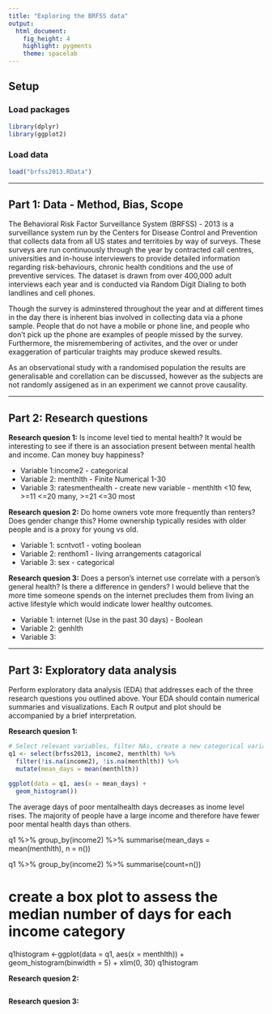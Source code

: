 ```yaml
---
title: "Exploring the BRFSS data"
output: 
  html_document: 
    fig_height: 4
    highlight: pygments
    theme: spacelab
---
```


## Setup

### Load packages

```r
library(dplyr)
library(ggplot2)
```

### Load data

```r
load("brfss2013.RData")
```

* * *
## Part 1: Data - Method, Bias, Scope

The Behavioral Risk Factor Surveillance System (BRFSS) - 2013 is a surveillance system run by the Centers for Disease Control and Prevention that collects data from all US states and territoies by way of surveys. These surveys are run continuously through the year by contracted call centres, universities and in-house interviewers to provide detailed information regarding risk-behaviours, chronic health conditions and the use of preventive services. The dataset is drawn from over 400,000 adult interviews each year and is conducted via Random Digit Dialing to both landlines and cell phones.

Though the survey is adminstered throughout the year and at different times in the day there is inherent bias involved in collecting data via a phone sample. People that do not have a mobile or phone line, and people who don't pick up the phone are examples of people missed by the survey. Furthermore, the misremembering of activites, and the over or under exaggeration of particular traights may produce skewed results.

As an observational study with a randomised population the results are generalisable and corellation can be discussed, however as the subjects are not randomly assigened as in an experiment we cannot prove causality.

* * *

## Part 2: Research questions

**Research quesion 1:**
Is income level tied to mental health? It would be interesting to see if there is an association present between mental health and income. Can money buy happiness?
<ul>
<li>Variable 1:income2 - categorical</li>
<li>Variable 2: menthlth - Finite Numerical 1-30</li> 
<li>Variable 3: ratesmenthealth - create new variable - menthlth <10 few, >=11 <=20 many, >=21 <=30 most</li> 
</ul>
**Research quesion 2:**
Do home owners vote more frequently than renters? Does gender change this? Home ownership typically resides with older people and is a proxy for young vs old.
<ul>
<li>Variable 1: scntvot1 - voting boolean</li>
<li>Variable 2: renthom1 - living arrangements catagorical</li>
<li>Variable 3: sex - categorical </li>
</ul>
**Research quesion 3:**
Does a person's internet use correlate with a person's general health? Is there a difference in genders? I would believe that the more time someone spends on the internet precludes them from living an active lifestyle which would indicate lower healthy outcomes.
<ul>
<li>Variable 1: internet (Use in the past 30 days) - Boolean</li>
<li>Variable 2: genhlth</li>
<li>Variable 3:</li>
</ul>
* * *

## Part 3: Exploratory data analysis

Perform exploratory data analysis (EDA) that addresses each of the three research questions you outlined above. Your EDA should contain numerical summaries and visualizations. Each R output and plot should be accompanied by a brief interpretation. 

**Research quesion 1:**

```r
# Select relevant variables, filter NAs, create a new categorical variable and summarise. 
q1 <- select(brfss2013, income2, menthlth) %>% 
  filter(!is.na(income2), !is.na(menthlth)) %>%
  mutate(mean_days = mean(menthlth))
  
ggplot(data = q1, aes(x = mean_days) +
  geom_histogram())
```

The average days of poor mentalhealth days decreases as inome level rises. The majority of people have a large income and therefore have fewer poor mental health days than others.

q1 %>%
  group_by(income2) %>%
  summarise(mean_days = mean(menthlth), n = n())


q1 %>%
  group_by(income2) %>% 
  summarise(count=n())


  
  
# create a box plot to assess the median number of days for each income category 

q1histogram <-ggplot(data = q1, aes(x = menthlth)) +
  geom_histogram(binwidth = 5) + xlim(0, 30)
q1histogram


**Research quesion 2:**

```r

```



**Research quesion 3:**

```r

```

